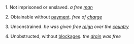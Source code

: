 1. Not imprisoned or enslaved. <i>a free [[man]]</i>

2. Obtainable without [[payment]]. <i>free of [[charge]]</i>

3. Unconstrained. <i>he was given free [[reign]] over the [[country]]</i>

4. Unobstructed, without [[blockage|blockages]]. <i>the [[drain]] was free</i>